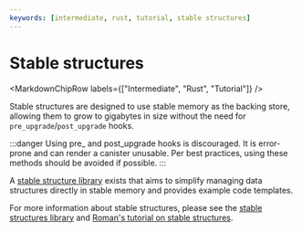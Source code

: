 ```yaml
---
keywords: [intermediate, rust, tutorial, stable structures]
---
```



# Stable structures

<MarkdownChipRow labels={["Intermediate", "Rust", "Tutorial"]} />

Stable structures are designed to use stable memory as the backing store, allowing them to grow to gigabytes in size without the need for `pre_upgrade`/`post_upgrade` hooks.

:::danger
Using pre_ and post_upgrade hooks is discouraged. It is error-prone and can render a canister unusable. Per best practices, using these methods should be avoided if possible.
:::

A [stable structure library](https://github.com/dfinity/stable-structures#readme) exists that aims to simplify managing data structures directly in stable memory and provides example code templates.

For more information about stable structures, please see the [stable structures library](https://github.com/dfinity/stable-structures) and [Roman's tutorial on stable structures](https://mmapped.blog/posts/14-stable-structures.html).

